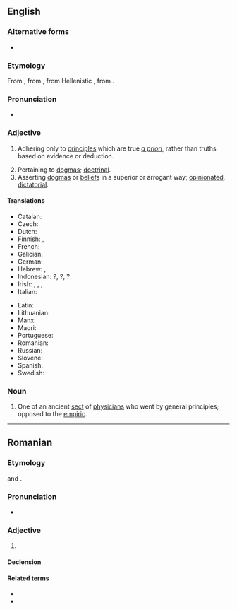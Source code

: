 ==English==

===Alternative forms===
* {{l|en|dogmatical}}

===Etymology===
From {{etyl|fr|en}} {{m|fr|dogmatique}}, from {{etyl|LL.|en}} {{m|la|dogmaticus}}, from Hellenistic {{etyl|grc|en}} {{m|grc|δογματικός||didactic}}, from {{m|grc|δόγμα||dogma}}.

===Pronunciation===
* {{a|UK}} {{IPA|/dɒɡˈmatɪk/|lang=en}}

===Adjective===
{{en-adj}}

# {{lb|en|philosophy|medicine}} Adhering only to [[principle]]s which are true ''[[a priori]]'', rather than truths based on evidence or deduction.
# Pertaining to [[dogma]]s; [[doctrinal]].
# Asserting [[dogma]]s or [[belief]]s in a superior or arrogant way; [[opinionated]], [[dictatorial]].

====Translations====
{{trans-top|asserting beliefs in an arrogant way}}
* Catalan: {{t|ca|dogmàtic}}
* Czech: {{t+|cs|dogmatický|m}}
* Dutch: {{t+|nl|dogmatisch}}
* Finnish: {{t|fi|dogmaattinen}}, {{t|fi|joustamaton}}
* French: {{t+|fr|dogmatique}}
* Galician: {{t+|gl|dogmático|m}}
* German: {{t+|de|dogmatisch}}
* Hebrew: {{t|he|דוגמטי|sc=Hebr}}, {{t|he|פסקני|sc=Hebr}}
* Indonesian: {{t+check|id|dogmatis}}?, {{t+check|id|dogmatik}}?, {{t+check|id|kolot}}?
* Irish: {{t|ga|dogmach}}, {{t|ga|dogmatach}}, {{t|ga|diongbháilte}}, {{t|ga|ceanndána}}
* Italian: {{t+|it|dogmatico|m}}
{{trans-mid}}
* Latin: {{t|la|dogmaticus|m}}
* Lithuanian: {{t|lt|dogmatiškas|m}}
* Manx: {{t|gv|bun-chredjuagh}}
* Maori: {{t|mi|kakī mārō}}
* Portuguese: {{t+|pt|dogmático}}
* Romanian: {{t+|ro|dogmatic|m|n}}
* Russian: {{t+|ru|догмати́ческий}}
* Slovene: {{t|sl|dogmatičen}}
* Spanish: {{t|es|dogmático}}
* Swedish: {{t+|sv|dogmatisk}}
{{trans-bottom}}

===Noun===
{{en-noun}}

# One of an ancient [[sect]] of [[physician]]s who went by general principles; opposed to the [[empiric]].

----

==Romanian==

===Etymology===
{{bor|ro|fr|dogmatique|withtext=1}} and {{bor|ro|la|dogmaticus|notext=1}}.

===Pronunciation===
* {{IPA|/doɡˈma.tik/|lang=ro}}

===Adjective===
{{ro-adj|4}}

# {{l|en|dogmatic}}

====Declension====
{{ro-adj-4}}

====Related terms====
* {{l|ro|dogmatism}}
* {{l|ro|dogmă}}